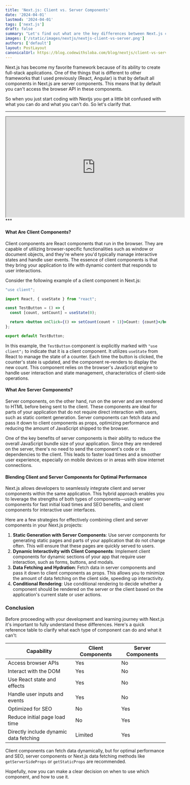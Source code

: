 ```yaml
---
title: 'Next.js: Client vs. Server Components'
date: '2024-04-01'
lastmod: '2024-04-01'
tags: ['next.js']
draft: false
summary: "Let's find out what are the key differences between Next.js client and server components, and learn how to use them for optimal web application performance."
images: ['/static/images/nextjs/nextjs-client-vs-server.png']  
authors: ['default']
layout: PostLayout
canonicalUrl: https://blog.codewithsloba.com/blog/nextjs/client-vs-server-components
---
```


Next.js has become my favorite framework because of its ability to create full-stack applications. One of the things that is different to other frameworks that I used previously (React, Angular) is that by default all components in Next.js are server components. This means that by default you can't access the browser API in these components. 

So when you just start coding with Nextjs you get a little bit confused with what you can do and what you can't do. So let's clarify that.

***

<iframe width="560" height="315" src="https://www.youtube.com/embed/2rk0WpbyxuI?si=FtPqGbdr1poSyLoJ" title="YouTube video player" allow="accelerometer; autoplay; clipboard-write; encrypted-media; gyroscope; picture-in-picture; web-share" referrerPolicy="strict-origin-when-cross-origin" allowFullScreen></iframe>
***

#### What Are Client Components?



Client components are React components that run in the browser. They are capable of utilizing browser-specific functionalities such as window or document objects, and they're where you'd typically manage interactive states and handle user events. The essence of client components is that they bring your application to life with dynamic content that responds to user interactions.

Consider the following example of a client component in Next.js:



```jsx
"use client";

import React, { useState } from "react";

const TestButton = () => {
  const [count, setCount] = useState(0);

  return <button onClick={() => setCount(count + 1)}>Count: {count}</button>;
};

export default TestButton;

```



In this example, the `TestButton` component is explicitly marked with `"use client";` to indicate that it is a client component. It utilizes `useState` from React to manage the state of a counter. Each time the button is clicked, the counter's state is updated, and the component re-renders to display the new count. This component relies on the browser's JavaScript engine to handle user interaction and state management, characteristics of client-side operations.

#### What Are Server Components?



Server components, on the other hand, run on the server and are rendered to HTML before being sent to the client. These components are ideal for parts of your application that do not require direct interaction with users, such as static content generation. Server components can fetch data and pass it down to client components as props, optimizing performance and reducing the amount of JavaScript shipped to the browser.

One of the key benefits of server components is their ability to reduce the overall JavaScript bundle size of your application. Since they are rendered on the server, there's no need to send the component's code or its dependencies to the client. This leads to faster load times and a smoother user experience, especially on mobile devices or in areas with slow internet connections.

#### Blending Client and Server Components for Optimal Performance

Next.js allows developers to seamlessly integrate client and server components within the same application. This hybrid approach enables you to leverage the strengths of both types of components—using server components for fast initial load times and SEO benefits, and client components for interactive user interfaces.

Here are a few strategies for effectively combining client and server components in your Next.js projects:

1. **Static Generation with Server Components**: Use server components for generating static pages and parts of your application that do not change often. This will ensure that these pages are quickly served to users.
2. **Dynamic Interactivity with Client Components**: Implement client components for dynamic sections of your app that require user interaction, such as forms, buttons, and modals.
3. **Data Fetching and Hydration**: Fetch data in server components and pass it down to client components as props. This allows you to minimize the amount of data fetching on the client side, speeding up interactivity.
4. **Conditional Rendering**: Use conditional rendering to decide whether a component should be rendered on the server or the client based on the application's current state or user actions.

### Conclusion

Before proceeding with your development and learning journey with Next.js it's important to fully understand these differences.  Here's a quick reference table to clarify what each type of component can do and what it can't:

| Capability                             | Client Components | Server Components |
| -------------------------------------- | ----------------- | ----------------- |
| Access browser APIs                    | Yes               | No                |
| Interact with the DOM                  | Yes               | No                |
| Use React state and effects            | Yes               | No                |
| Handle user inputs and events          | Yes               | No                |
| Optimized for SEO                      | No                | Yes               |
| Reduce initial page load time          | No                | Yes               |
| Directly include dynamic data fetching | Limited           | Yes               |

Client components can fetch data dynamically, but for optimal performance and SEO, server components or Next.js data fetching methods like `getServerSideProps` or `getStaticProps` are recommended.

Hopefully, now you can make a clear decision on when to use which component, and how to use it.